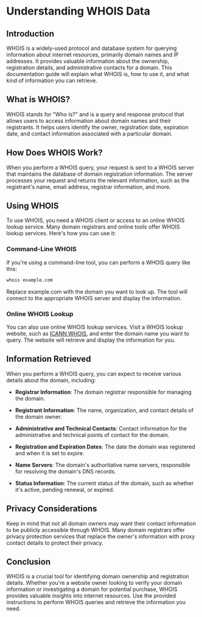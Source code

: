 # Understanding WHOIS Data

## Introduction

WHOIS is a widely-used protocol and database system for querying information about internet resources, primarily domain names and IP addresses. It provides valuable information about the ownership, registration details, and administrative contacts for a domain. This documentation guide will explain what WHOIS is, how to use it, and what kind of information you can retrieve.

## What is WHOIS?

WHOIS stands for "Who Is?" and is a query and response protocol that allows users to access information about domain names and their registrants. It helps users identify the owner, registration date, expiration date, and contact information associated with a particular domain.

## How Does WHOIS Work?

When you perform a WHOIS query, your request is sent to a WHOIS server that maintains the database of domain registration information. The server processes your request and returns the relevant information, such as the registrant's name, email address, registrar information, and more.

## Using WHOIS

To use WHOIS, you need a WHOIS client or access to an online WHOIS lookup service. Many domain registrars and online tools offer WHOIS lookup services. Here's how you can use it:

### Command-Line WHOIS

If you're using a command-line tool, you can perform a WHOIS query like this:

```bash
whois example.com
```
Replace example.com with the domain you want to look up. The tool will connect to the appropriate WHOIS server and display the information.

### Online WHOIS Lookup

You can also use online WHOIS lookup services. Visit a WHOIS lookup website, such as [ICANN WHOIS](https://whois.icann.org/), and enter the domain name you want to query. The website will retrieve and display the information for you.

## Information Retrieved

When you perform a WHOIS query, you can expect to receive various details about the domain, including:

- **Registrar Information**: The domain registrar responsible for managing the domain.

- **Registrant Information**: The name, organization, and contact details of the domain owner.

- **Administrative and Technical Contacts**: Contact information for the administrative and technical points of contact for the domain.

- **Registration and Expiration Dates**: The date the domain was registered and when it is set to expire.

- **Name Servers**: The domain's authoritative name servers, responsible for resolving the domain's DNS records.

- **Status Information**: The current status of the domain, such as whether it's active, pending renewal, or expired.

## Privacy Considerations

Keep in mind that not all domain owners may want their contact information to be publicly accessible through WHOIS. Many domain registrars offer privacy protection services that replace the owner's information with proxy contact details to protect their privacy.

## Conclusion

WHOIS is a crucial tool for identifying domain ownership and registration details. Whether you're a website owner looking to verify your domain information or investigating a domain for potential purchase, WHOIS provides valuable insights into internet resources. Use the provided instructions to perform WHOIS queries and retrieve the information you need.
